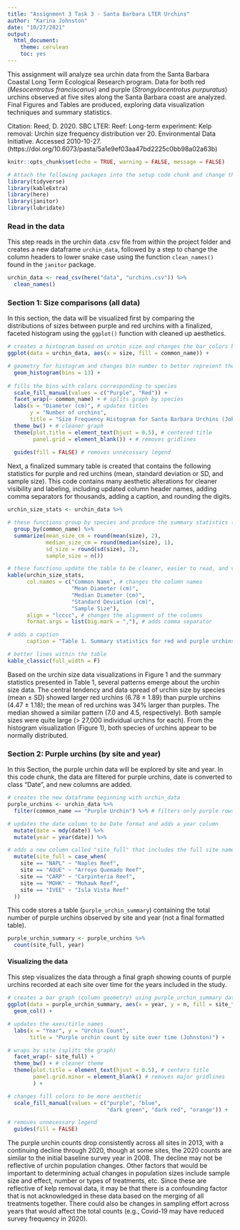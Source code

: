 ```yaml
---
title: "Assignment 3 Task 3 - Santa Barbara LTER Urchins"
author: "Karina Johnston"
date: "10/27/2021"
output: 
  html_document: 
    theme: cerulean
    toc: yes
---
```


This assignment will analyze sea urchin data from the Santa Barbara Coastal Long Term Ecological Research program. Data for both red (*Mesocentrotus franciscanus*) and purple (*Strongylocentrotus purpuratus*) urchins observed at five sites along the Santa Barbara coast are analyzed. Final Figures and Tables are produced, exploring data visualization techniques and summary statistics. 

Citation: Reed, D. 2020. SBC LTER: Reef: Long-term experiment: Kelp removal: Urchin size frequency distribution ver 20. Environmental Data Initiative. Accessed 2010-10-27. (https://doi.org/10.6073/pasta/5a1e9ef03aa47bd2225c0bb98a02a63b)

```r
knitr::opts_chunk$set(echo = TRUE, warning = FALSE, message = FALSE)

# Attach the following packages into the setup code chunk and change the settings for reporting warnings and messages (above)
library(tidyverse)
library(kableExtra)
library(here)
library(janitor)
library(lubridate)
```

### Read in the data

This step reads in the urchin data .csv file from within the project folder and creates a new dataframe `urchin_data`, followed by a step to change the column headers to lower snake case using the function `clean_names()` found in the `janitor` package.

```r
urchin_data <- read_csv(here("data", "urchins.csv")) %>% 
  clean_names()
```

### Section 1: Size comparisons (all data)

In this section, the data will be visualized first by comparing the distributions of sizes between purple and red urchins with a finalized, faceted histogram using the `ggplot()` function with cleaned up aesthetics. 

```r

# creates a histogram based on urchin size and changes the bar colors based on the species
ggplot(data = urchin_data, aes(x = size, fill = common_name)) + 

# geometry for histogram and changes bin number to better represent the data
  geom_histogram(bins = 13) + 
  
# fills the bins with colors corresponding to species
  scale_fill_manual(values = c("Purple", "Red")) + 
  facet_wrap(~ common_name) + # splits graph by species
  labs(x = "Diameter (cm)", # updates titles
       y = "Number of urchins", 
       title = "Size Frequency Histogram for Santa Barbara Urchins (Johnston)") +
  theme_bw() + # cleaner graph
  theme(plot.title = element_text(hjust = 0.5), # centered title
        panel.grid = element_blank()) + # removes gridlines
  
  guides(fill = FALSE) # removes unnecessary legend
```

Next, a finalized summary table is created that contains the following statistics for purple and red urchins (mean, standard deviation or SD, and sample size). This code contains many aesthetic alterations for cleaner visibility and labeling, including updated column header names, adding comma separators for thousands, adding a caption, and rounding the digits.

```r
urchin_size_stats <- urchin_data %>% 

# these functions group by species and produce the summary statistics (rounded)
  group_by(common_name) %>% 
  summarize(mean_size_cm = round(mean(size), 2),
            median_size_cm = round(median(size), 1),
            sd_size = round(sd(size), 2),
            sample_size = n())

# these functions update the table to be cleaner, easier to read, and visually appealing
kable(urchin_size_stats,
      col.names = c("Common Name", # changes the column names
                    "Mean Diameter (cm)", 
                    "Median Diameter (cm)",
                    "Standard Deviation (cm)",
                    "Sample Size"),
      align = "lcccc", # changes the alignment of the columns
      format.args = list(big.mark = ","), # adds comma separator

# adds a caption
      caption = "Table 1. Summary statistics for red and purple urchins on the Santa Barbara coast (Johnston).") %>% 

# better lines within the table
kable_classic(full_width = F)
```

Based on the urchin size data visualizations in Figure 1 and the summary statistics presented in Table 1, several patterns emerge about the urchin size data. The central tendency and data spread of urchin size by species (mean $\pm$ SD) showed larger red urchins (6.78 $\pm$ 1.89) than purple urchins (4.47 $\pm$ 1.18); the mean of red urchins was 34% larger than purples. The median showed a similar pattern (7.0 and 4.5, respectively). Both sample sizes were quite large (> 27,000 individual urchins for each). From the histogram visualization (Figure 1), both species of urchins appear to be normally distributed.    


### Section 2: Purple urchins (by site and year)

In this Section, the purple urchin data will be explored by site and year. In this code chunk, the data are filtered for purple urchins, date is converted to class "Date", and new columns are added.

```r
# creates the new dataframe beginning with urchin_data
purple_urchins <- urchin_data %>% 
  filter(common_name == "Purple Urchin") %>% # filters only purple rows

# updates the date column to be Date format and adds a year column 
  mutate(date = mdy(date)) %>% 
  mutate(year = year(date)) %>% 

# adds a new column called "site_full" that includes the full site names
  mutate(site_full = case_when(
    site == "NAPL" ~ "Naples Reef",
    site == "AQUE" ~ "Arroyo Quemado Reef",
    site == "CARP" ~ "Carpinteria Reef",
    site == "MOHK" ~ "Mohawk Reef",
    site == "IVEE" ~ "Isla Vista Reef"
  ))

```

This code stores a table (`purple_urchin_summary`) containing the total number of purple urchins observed by site and year (not a final formatted table). 

```r
purple_urchin_summary <- purple_urchins %>% 
  count(site_full, year)

```

#### Visualizing the data

This step visualizes the data through a final graph showing counts of purple urchins recorded at each site over time for the years included in the study. 

```r

# creates a bar graph (column geometry) using purple_urchin_summary dataframe and fills the color by site name
ggplot(data = purple_urchin_summary, aes(x = year, y = n, fill = site_full)) +
  geom_col() +

# updates the axes/title names
  labs(x = "Year", y = "Urchin Count",
       title = "Purple urchin count by site over time (Johnston)") +

# wraps by site (splits the graph)
  facet_wrap(~ site_full) +
  theme_bw() + # cleaner theme
  theme(plot.title = element_text(hjust = 0.5), # centers title
        panel.grid.minor = element_blank() # removes major gridlines
        ) +

# changes fill colors to be more aesthetic
  scale_fill_manual(values = c("purple", "blue", 
                               "dark green", "dark red", "orange")) +

# removes unnecessary legend
  guides(fill = FALSE)
```


The purple urchin counts drop consistently across all sites in 2013, with a continuing decline through 2020, though at some sites, the 2020 counts are similar to the initial baseline survey year in 2008. The decline may not be reflective of urchin population changes. Other factors that would be important to determining actual changes in population sizes include sample size and effect, number or types of treatments, etc. Since these are reflective of kelp removal data, it may be that there is a confounding factor that is not acknowledged in these data based on the merging of all treatments together. There could also be changes in sampling effort across years that would affect the total counts (e.g., Covid-19 may have reduced survey frequency in 2020).

